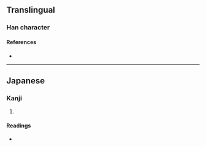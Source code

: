 {{character info/new}}
==Translingual==

===Han character===
{{Han char|rn=96|rad=玉|as=07|sn=11|four=|canj=MGFB|ids=⿰𤣩肖}}

====References====
* {{Han ref|kx=0733.151|hdz=21115.111|uh=7411|ud=29713}}

----

==Japanese==

===Kanji===
{{ja-kanji|grade=|rs=玉07}}

# {{rfdef|ja|sort=玉07}}

====Readings====
* {{ja-readings|on=[[さ]] (sa)|kun=[[ちいさい]] (chiisai), [[くさり]] (kusari)|nanori=}}